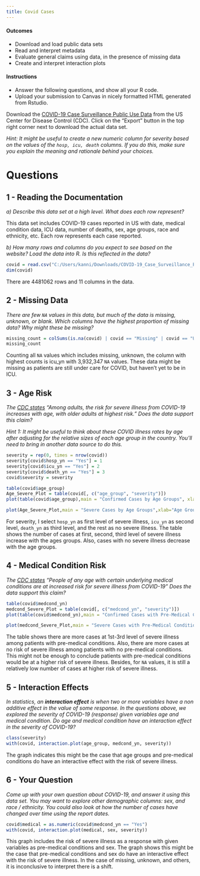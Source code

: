 ---
title: Covid Cases
---

#### Outcomes

- Download and load public data sets
- Read and interpret metadata
- Evaluate general claims using data, in the presence of missing data
- Create and interpret interaction plots


#### Instructions

- Answer the following questions, and show all your R code.
- Upload your submission to Canvas in nicely formatted HTML generated from Rstudio.

Download the [COVID-19 Case Surveillance Public Use Data](https://data.cdc.gov/Case-Surveillance/COVID-19-Case-Surveillance-Public-Use-Data/vbim-akqf) from the US Center for Disease Control (CDC).
Click on the "Export" button in the top right corner next to download the actual data set.

_Hint: It might be useful to create a new numeric column for severity based on the values of the `hosp, icu, death` columns.
If you do this, make sure you explain the meaning and rationale behind your choices._


# Questions

## 1 - Reading the Documentation

_a) Describe this data set at a high level.
What does each row represent?_

This data set includes COVID-19 cases reported in US with date, medical condition data, ICU data, number of deaths, sex, age groups, race and ethnicity, etc. Each row represents each case reported.

_b) How many rows and columns do you expect to see based on the website?
Load the data into R.
Is this reflected in the data?_

```{r}
covid = read.csv("C:/Users/kanni/Downloads/COVID-19_Case_Surveillance_Public_Use_Data.csv")
dim(covid)
```

There are 4481062 rows and 11 columns in the data.


## 2 - Missing Data
 
_There are few `NA` values in this data, but much of the data is missing, unknown, or blank.
Which columns have the highest proportion of missing data?
Why might these be missing?_

```{r}
missing_count = colSums(is.na(covid) | covid == "Missing" | covid == "Unknown")
missing_count
```

Counting all `NA` values which includes missing, unknown, the column with highest counts is icu_yn with 3,932,347 `NA` values. These data might be missing as patients are still under care for COVID, but haven't yet to be in ICU.


## 3 - Age Risk

_The [CDC states](https://www.cdc.gov/coronavirus/2019-ncov/need-extra-precautions/older-adults.html) "Among adults, the risk for severe illness from COVID-19 increases with age, with older adults at highest risk."
Does the data support this claim?_

_Hint 1: It might be useful to think about these COVID illness rates by age after adjusting     for the relative sizes of each age group in the country.
You'll need to bring in another data source to do this._


```{r}
severity = rep(0, times = nrow(covid))
severity[covid$hosp_yn == "Yes"] = 1
severity[covid$icu_yn == "Yes"] = 2
severity[covid$death_yn == "Yes"] = 3
covid$severity = severity

table(covid$age_group)
Age_Severe_Plot = table(covid[, c("age_group", "severity")])
plot(table(covid$age_group),main = "Confirmed Cases by Age Groups", xlab = "Age Groups", ylab ="Confirmed Cases")

plot(Age_Severe_Plot,main = "Severe Cases by Age Groups",xlab="Age Groups",ylab="Severity Level")
```

For severity, I select `hosp_yn` as first level of severe illness, `icu_yn` as second level, `death_yn` as third level, and the rest as no severe illness. The table shows the number of cases at first, second, third level of severe illness increase with the ages groups. Also, cases with no severe illness decrease with the age groups.


## 4 - Medical Condition Risk

_The [CDC states](https://www.cdc.gov/coronavirus/2019-ncov/need-extra-precautions/people-with-medical-conditions.html) "People of any age with certain underlying medical conditions are at increased risk for severe illness from COVID-19"
Does the data support this claim?_

```{r}
table(covid$medcond_yn)
medcond_Severe_Plot = table(covid[, c("medcond_yn", "severity")])
plot(table(covid$medcond_yn),main = "Confirmed Cases with Pre-Medical Conditions", xlab = "Pre-Medical Conditions", ylab ="Confirmed Cases")

plot(medcond_Severe_Plot,main = "Severe Cases with Pre-Medical Conditions",xlab="Pre-Medical Conditions",ylab="Severity Level")
```

The table shows there are more cases at 1st-3rd level of severe illness among patients with pre-medical conditions. Also, there are more cases at no risk of severe illness among patients with no pre-medical conditions. This might not be enough to conclude patients with pre-medical conditions would be at a higher risk of severe illness. Besides, for `NA` values, it is still a relatively low number of cases at higher risk of severe illness.


## 5 - Interaction Effects

_In statistics, an __interaction effect__ is when two or more variables have a non additive effect in the value of some response.
In the questions above, we explored the severity of COVID-19 (response) given variables age and medical condition.
Do age and medical condition have an interaction effect in the severity of COVID-19?_

```{r}
class(severity)
with(covid, interaction.plot(age_group, medcond_yn, severity))
```

The graph indicates this might be the case that age groups and pre-medical conditions do have an interactive effect with the risk of severe illness.


## 6 - Your Question

_Come up with your own question about COVID-19, and answer it using this data set.
You may want to explore other demographic columns: sex, and race / ethnicity.
You could also look at how the number of cases have changed over time using the report dates._

```{r}
covid$medical = as.numeric(covid$medcond_yn == "Yes")
with(covid, interaction.plot(medical, sex, severity))
```

This graph includes the risk of severe illness as a response with given variables as pre-medical conditions and sex. The graph shows this might be the case that pre-medical conditions and sex do have an interactive effect with the risk of severe illness. In the case of missing, unknown, and others, it is inconclusive to interpret there is a shift.




